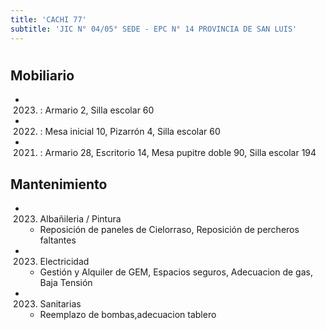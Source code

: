 ```yaml
---
title: 'CACHI 77'
subtitle: 'JIC N° 04/05° SEDE - EPC N° 14 PROVINCIA DE SAN LUIS'
---
```


#


## Mobiliario

*  (2023) : Armario 2, Silla escolar 60 

*  (2022) : Mesa inicial 10, Pizarrón 4, Silla escolar 60 

*  (2021) : Armario 28, Escritorio 14, Mesa pupitre doble 90, Silla escolar 194 





## Mantenimiento

*  (2023) Albañileria / Pintura 
    + Reposición de paneles de Cielorraso, Reposición de percheros faltantes

*  (2023) Electricidad 
    + Gestión y Alquiler de GEM, Espacios seguros, Adecuacion de gas, Baja Tensión

*  (2023) Sanitarias 
    + Reemplazo de bombas,adecuacion tablero



